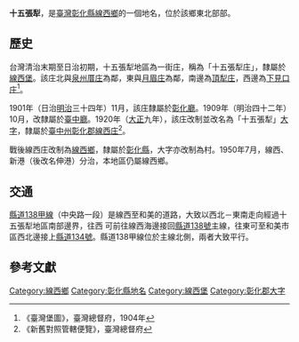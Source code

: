 {{noteTA　
|1 = zh-cn:庄; zh-hk:庄; zh-tw:庄;
}}
'''十五張犁'''，是[[臺灣|臺灣]][[彰化縣|彰化縣]][[線西鄉|線西鄉]]的一個地名，位於該鄉東北部部。

==歷史==
台灣清治末期至日治初期，十五張犁地區為一街庄，稱為「十五張犁庄」，隸屬於[[線西堡|線西堡]]。該庄北與[[泉州厝庄|泉州厝庄]]為鄰，東與[[月眉_(彰化縣)|月眉庄]]為鄰，南邊為[[頂犁庄|頂犁庄]]，西邊為[[下見口庄|下見口庄]]<ref>《臺灣堡圖》，臺灣總督府，1904年</ref>。

1901年（日治[[明治|明治]]三十四年）11月，該庄隸屬於[[彰化廳|彰化廳]]。1909年（明治四十二年）10月，改隸屬於[[臺中廳|臺中廳]]。1920年（[[大正|大正]]九年），該庄改制並改名為「十五張犁」[[大字|大字]]，隸屬於[[臺中州|臺中州]][[彰化郡|彰化郡]][[線西庄|線西庄]]<ref>《新舊對照管轄便覽》，臺灣總督府</ref>。

戰後線西庄改制為[[線西鄉|線西鄉]]，隸屬於[[彰化縣|彰化縣]]，大字亦改制為村。1950年7月，線西、新港（後改名伸港）分治，本地區仍屬線西鄉。

==交通==
[[縣道138號|縣道138甲線]]（中央路一段）是線西至和美的道路，大致以西北－東南走向經過十五張犁地區南部邊界，往西
可前往線西海邊接回[[縣道138號|縣道138號]]主線，往東可至和美市區西北邊接上[[縣道134號|縣道134號]]。縣道138甲線位於主線北側，兩者大致平行。

==參考文獻==
{{reflist}}

{{彰化郡}}

[[Category:線西鄉|Category:線西鄉]]
[[Category:彰化縣地名|Category:彰化縣地名]]
[[Category:線西堡|Category:線西堡]]
[[Category:彰化郡大字|Category:彰化郡大字]]